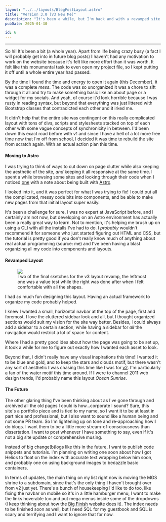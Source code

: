 ```yaml
---
layout: "../../layouts/BlogPostLayout.astro"
title: "Version 3.0 (V3 New Me)"
description: "It's been a while, but I'm back and with a revamped site layout! Aside from the new layout, this blog post includes: thoughts on moving to a Astro, my first static site generator, and some musings on the future of the website."
pubDate: 2025-01-30

id: 6
---
```


---
So hi! It's been a bit (a whole year). Apart from life being crazy busy (a fact I will probably get into in future blog posts) I haven't had any motivation to work on the website because it's felt like more effort than it was worth. It felt like this monumental task to even open my project file, so I kept putting it off until a whole entire year had passed.

By the time I found the time and energy to open it again (this December), it was a complete *mess*. The code was so unorganized it was a chore to sift through it all and try to make something basic like an about page or a widget for my socials. And yeah, of course it'd look horrible because I was rusty in reading syntax, but beyond that everything was just littered with Bootstrap classes that contradicted each other and it irked me.

It didn't help that the entire site was contingent on this really complicated layout with tons of divs, scripts and stylesheets stacked on top of each other with some vague concepts of synchronicity in between. I'd been down this exact road before with v1 and since I have a hell of a lot more free time now that I'm off from school, I decided it was time to rebuild the site from scratch again. With an actual action plan this time.

#### Moving to Astro

I was trying to think of ways to cut down on page clutter while also keeping the aesthetic of the site, *and* keeping it all responsive at the same time. I spent a while browsing some sites and looking through their code when I noticed [one](https://centiskor.ch/) with a note about being built with [Astro](https://astro.build/).

I looked into it, and it was perfect for what I was trying to fix! I could put all the complicated, messy code bits into components, and be able to make new pages from that initial layout super easily. 

It's been a challenge for sure, I was no expert at JavaScript before, and I certainly am not now, but developing on an Astro environment has actually been a really great way to learn. Not to mention, it's helping me brush up on using a CLI with all the installs I've had to do. I *probably* wouldn't recommend it for someone who just started figuring out HTML and CSS, but the tutorial is pretty good if you don't really know much of anything about real actual programming (source: me) and I've been having a blast organizing all my code into components and layouts.

#### Revamped Layout
<figure class="blog">
<img class="blog" src="../images/blog/3x0-sketches.png"/>
<figcaption class="blog"> Two of the final sketches for the v3 layout revamp, the leftmost one was a value test while the right was done after when I felt comfortable with all the shapes.</figcaption>
</figure>

I had *so* much fun designing this layout. Having an actual framework to organize my code probably helped.

I knew I wanted a small, horizontal navbar at the top of the page, first and foremost. I love the cluttered sidebar look and all, but I thought organized sections would suit my vision for the site way better. Besides, I could always add a sidebar to a certain section, while having a sidebar for *all* the navigation would restrict a lot of space for content.

Where I had a pretty good idea about how the page was going to be set up, it took a while for me to figure out exactly how I wanted each asset to look.

Beyond that, I didn't really have any visual inspirations this time! I wanted it to be blue and gold, and to keep the stars and clouds motif, but there wasn't any sort of aesthetic I was chasing this time like I was for [v2](/blog/v2-0#homepage-overhaul). I'm particularly a fan of the water motif this time around. If I were to channel 2011 web design trends, I'd probably name this layout *Ocean Sunrise*.

#### The Future
The other glaring thing I've been thinking about as I've gone through and archived all the old pages I could is how...corporate I sound? Sure, this site's a portfolio piece and is tied to my name, so I want it to be at least in part nice and professional, but I also want to sound like a human being and not some PR team. So I'm lightening up on tone and re-approaching how I do blogs. I want them to be a little more stream-of-consciousness than dissertation. I want to post whenever I have something to say, even if it's not a big site update or comprehensive musing.

Instead of big change(b)logs like this in the future, I want to publish code snippets and tutorials. I'm planning on writing one soon about how I got Helios to float on the index with accurate text wrapping below him soon, and probably one on using background images to bedazzle basic containers. 

In terms of updates, the main thing on my list right now is moving the MGS shrine to a subdomain, since that's the only thing I haven't brought over from v2 just yet. There's a bunch of housekeeping I'd like to do too, like fixing the navbar on mobile so it's in a little hamburger menu, I want to make the links hoverable too and put mega menus inside some of the dropdowns (I keep thinking about how the [Big Finish](https://www.bigfinish.com/) website does it). The index needs to be finished soon as well, but I need SQL for my guestbook and SQL is scary and terrifying and I want to ignore that for now.
